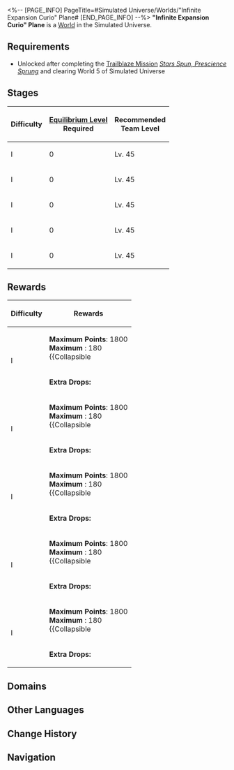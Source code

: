 <%-- [PAGE_INFO]
PageTitle=#Simulated Universe/Worlds/"Infinite Expansion Curio" Plane#
[END_PAGE_INFO] --%>
{{Domain Infobox
|title         = "Infinite Expansion Curio" Plane
|image         = Simulated Universe "Infinite Expansion Curio" Plane.png
|type          = Simulated Universe
|type2         = World
|mechanism     = 
|boss          = Gepard (Complete)
|requiredEL    = 
|recLevel      = 45/45/45/45/45
|recTypes      = Physical,Lightning
|cost          = 40
|drops         = 
|drops_delim   = ;
|rewards       = 
}}
'''"Infinite Expansion Curio" Plane''' is a [[Simulated Universe/Worlds#Worlds|World]] in the Simulated Universe.

==Requirements==
* Unlocked after completing the [[Trailblaze Mission]] ''[[Stars Spun, Prescience Sprung]]'' and clearing World 5 of Simulated Universe

==Stages==
{| class="article-table"
! Difficulty !! [[Equilibrium Level]]<br />Required !! Recommended<br />Team Level
|-
| I || 0 || Lv. 45
|-
| I || 0 || Lv. 45
|-
| I || 0 || Lv. 45
|-
| I || 0 || Lv. 45
|-
| I || 0 || Lv. 45
|}

==Rewards==
{| class="wikitable"
! Difficulty !! Rewards
|-
| rowspan=2 | I
|
'''Maximum Points''': 1800<br />
'''Maximum {{Item|Ability Point|20|text=Ability Points}}''': 180<br />
{{Collapsible
|{{SU Partial Point Rewards|1800}}
|Partial Rewards
|collapsed=1
}}
|-
| '''Extra Drops:'''<br />{{Card List|Credit*1; Glimmering Core*1; Usurper's Scheme*1; Silvermane Insignia*1; Ancient Spindle*1; Immortal Aeroblossom*1; Artifex's Cogwheel*1; Lost Lightdust*1|delim=;|mini=1}}
|-
| rowspan=2 | I
|
'''Maximum Points''': 1800<br />
'''Maximum {{Item|Ability Point|20|text=Ability Points}}''': 180<br />
{{Collapsible
|{{SU Partial Point Rewards|1800}}
|Partial Rewards
|collapsed=1
}}
|-
| '''Extra Drops:'''<br />{{Card List|Credit*1; Glimmering Core*1; Usurper's Scheme*1; Silvermane Insignia*1; Ancient Spindle*1; Immortal Aeroblossom*1; Artifex's Cogwheel*1; Lost Lightdust*1|delim=;|mini=1}}
|-
| rowspan=2 | I
|
'''Maximum Points''': 1800<br />
'''Maximum {{Item|Ability Point|20|text=Ability Points}}''': 180<br />
{{Collapsible
|{{SU Partial Point Rewards|1800}}
|Partial Rewards
|collapsed=1
}}
|-
| '''Extra Drops:'''<br />{{Card List|Credit*1; Glimmering Core*1; Usurper's Scheme*1; Silvermane Insignia*1; Ancient Spindle*1; Immortal Aeroblossom*1; Artifex's Cogwheel*1; Lost Lightdust*1|delim=;|mini=1}}
|-
| rowspan=2 | I
|
'''Maximum Points''': 1800<br />
'''Maximum {{Item|Ability Point|20|text=Ability Points}}''': 180<br />
{{Collapsible
|{{SU Partial Point Rewards|1800}}
|Partial Rewards
|collapsed=1
}}
|-
| '''Extra Drops:'''<br />{{Card List|Credit*1; Glimmering Core*1; Usurper's Scheme*1; Silvermane Insignia*1; Ancient Spindle*1; Immortal Aeroblossom*1; Artifex's Cogwheel*1; Lost Lightdust*1|delim=;|mini=1}}
|-
| rowspan=2 | I
|
'''Maximum Points''': 1800<br />
'''Maximum {{Item|Ability Point|20|text=Ability Points}}''': 180<br />
{{Collapsible
|{{SU Partial Point Rewards|1800}}
|Partial Rewards
|collapsed=1
}}
|-
| '''Extra Drops:'''<br />{{Card List|Credit*1; Glimmering Core*1; Usurper's Scheme*1; Silvermane Insignia*1; Ancient Spindle*1; Immortal Aeroblossom*1; Artifex's Cogwheel*1; Lost Lightdust*1|delim=;|mini=1}}
|}

==Domains==
{{Tabber
}}

==Other Languages==
{{Other Languages
|en   = "Infinite Expansion Curio" Plane
|zhs  = 「无尽膨胀奇物」位面
|zht  = 「無盡膨脹奇物」次元
|ja   = 次元界「無限膨張の奇物」
|ko   = 「무한 팽창 기물」 차원
|es   = Plano "Objetos raros de expansión infinita"
|fr   = Expansion infinie des bizarreries
|ru   = Измерение «Бесконечное расширение диковин»
|th   = ขยายวัตถุหายากอันไร้ที่สิ้นสุด
|vi   = Vị Diện "Vật Thể Lạ Lan Tràn Vô Tận"
|de   = Ebene „Endlose Kuriositäten“
|id   = Permukaan "Pengembangan Benda Langka Tanpa Batas"
|pt   = Plano "Curio de Expansão Infinita"
}}

==Change History==
{{Change History|1.4}}

==Navigation==
{{Domain Navbox}}